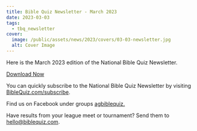 ```yaml
---
title: Bible Quiz Newsletter - March 2023
date: 2023-03-03
tags:
  - tbq_newsletter
cover:
  image: /public/assets/news/2023/covers/03-03-newsletter.jpg
  alt: Cover Image
---
```


Here is the March 2023 edition of the National Bible Quiz Newsletter.

<a href="/assets/news/2023/03-newsletter.pdf" class="btn btn-primary">Download Now</a>

You can quickly subscribe to the National Bible Quiz Newsletter by visiting [BibleQuiz.com/subscribe](/subscribe).

Find us on Facebook under groups [agbiblequiz.](https://www.facebook.com/groups/agbiblequiz)

Have results from your league meet or tournament? Send them to [hello@biblequiz.com](mailto:hello@biblequiz.com).
